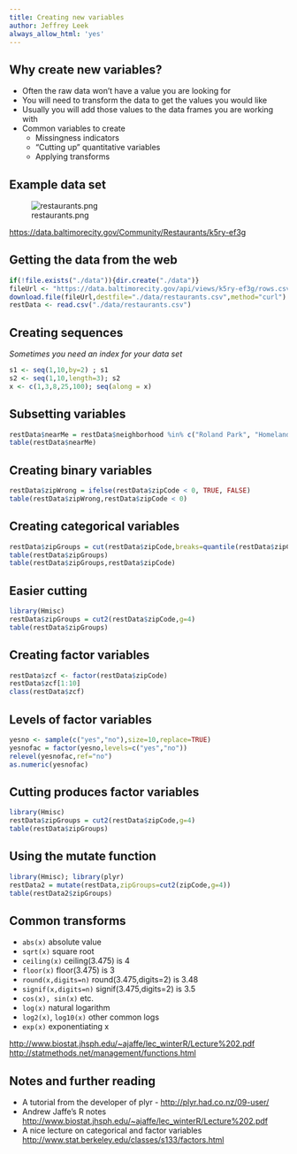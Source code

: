 ```yaml
---
title: Creating new variables
author: Jeffrey Leek
always_allow_html: 'yes'
---
```





## Why create new variables?

* Often the raw data won't have a value you are looking for
* You will need to transform the data to get the values you would like
* Usually you will add those values to the data frames you are working with
* Common variables to create
  * Missingness indicators
  * "Cutting up" quantitative variables
  * Applying transforms



## Example data set 

![restaurants.png](../../assets/img/03_ObtainingData/restaurants.png)


[https://data.baltimorecity.gov/Community/Restaurants/k5ry-ef3g](https://data.baltimorecity.gov/Community/Restaurants/k5ry-ef3g)


## Getting the data from the web

```r
if(!file.exists("./data")){dir.create("./data")}
fileUrl <- "https://data.baltimorecity.gov/api/views/k5ry-ef3g/rows.csv?accessType=DOWNLOAD"
download.file(fileUrl,destfile="./data/restaurants.csv",method="curl")
restData <- read.csv("./data/restaurants.csv")
```


## Creating sequences

_Sometimes you need an index for your data set_

```r
s1 <- seq(1,10,by=2) ; s1
s2 <- seq(1,10,length=3); s2
x <- c(1,3,8,25,100); seq(along = x)
```



## Subsetting variables

```r
restData$nearMe = restData$neighborhood %in% c("Roland Park", "Homeland")
table(restData$nearMe)
```


## Creating binary variables

```r
restData$zipWrong = ifelse(restData$zipCode < 0, TRUE, FALSE)
table(restData$zipWrong,restData$zipCode < 0)
```



## Creating categorical variables

```r
restData$zipGroups = cut(restData$zipCode,breaks=quantile(restData$zipCode))
table(restData$zipGroups)
table(restData$zipGroups,restData$zipCode)
```



## Easier cutting

```r
library(Hmisc)
restData$zipGroups = cut2(restData$zipCode,g=4)
table(restData$zipGroups)
```


## Creating factor variables

```r
restData$zcf <- factor(restData$zipCode)
restData$zcf[1:10]
class(restData$zcf)
```



## Levels of factor variables

```r
yesno <- sample(c("yes","no"),size=10,replace=TRUE)
yesnofac = factor(yesno,levels=c("yes","no"))
relevel(yesnofac,ref="no")
as.numeric(yesnofac)
```


## Cutting produces factor variables


```r
library(Hmisc)
restData$zipGroups = cut2(restData$zipCode,g=4)
table(restData$zipGroups)
```



## Using the mutate function

```r
library(Hmisc); library(plyr)
restData2 = mutate(restData,zipGroups=cut2(zipCode,g=4))
table(restData2$zipGroups)
```



## Common transforms

* `abs(x)` absolute value
* `sqrt(x)` square root
* `ceiling(x)` ceiling(3.475) is 4
* `floor(x)` floor(3.475) is 3
* `round(x,digits=n)` round(3.475,digits=2) is 3.48
* `signif(x,digits=n)` signif(3.475,digits=2) is 3.5
* `cos(x), sin(x)` etc.
* `log(x)` natural logarithm
* `log2(x)`, `log10(x)` other common logs
* `exp(x)` exponentiating x

[http://www.biostat.jhsph.edu/~ajaffe/lec_winterR/Lecture%202.pdf](http://www.biostat.jhsph.edu/~ajaffe/lec_winterR/Lecture%202.pdf)
[http://statmethods.net/management/functions.html](http://statmethods.net/management/functions.html)



## Notes and further reading

* A tutorial from the developer of plyr - [http://plyr.had.co.nz/09-user/](http://plyr.had.co.nz/09-user/)
* Andrew Jaffe's R notes [http://www.biostat.jhsph.edu/~ajaffe/lec_winterR/Lecture%202.pdf](http://www.biostat.jhsph.edu/~ajaffe/lec_winterR/Lecture%202.pdf)
* A nice lecture on categorical and factor variables [http://www.stat.berkeley.edu/classes/s133/factors.html](http://www.stat.berkeley.edu/classes/s133/factors.html)
